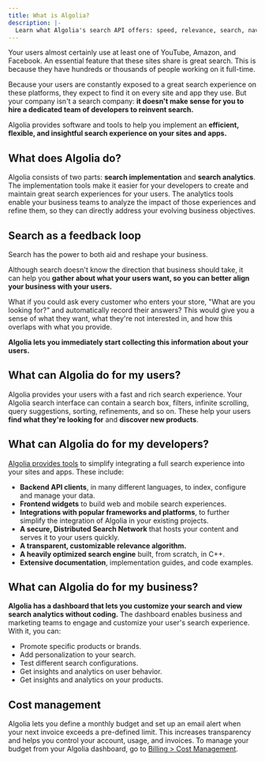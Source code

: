 ```yaml
---
title: What is Algolia?
description: |-
  Learn what Algolia's search API offers: speed, relevance, search, navigation, product and content discovery, and analytics.
---
```


Your users almost certainly use at least one of YouTube, Amazon, and Facebook.
An essential feature that these sites share is great search.
This is because they have hundreds or thousands of people working on it full-time.

Because your users are constantly exposed to a great search experience on these platforms, they expect to find it on every site and app they use.
But your company isn't a search company:
**it doesn't make sense for you to hire a dedicated team of developers to reinvent search.**

Algolia provides software and tools to help you implement an **efficient, flexible, and insightful search experience on your sites and apps.**

## What does Algolia do?

Algolia consists of two parts: **search implementation** and **search analytics**.
The implementation tools make it easier for your developers to create and maintain great search experiences for your users.
The analytics tools enable your business teams to analyze the impact of those experiences and refine them, so they can directly address your evolving business objectives.

## Search as a feedback loop

Search has the power to both aid and reshape your business.

Although search doesn't know the direction that business should take, it can help you **gather about what your users want, so you can better align your business with your users.**

What if you could ask every customer who enters your store, "What are you looking for?" and automatically record their answers?
This would give you a sense of what they want, what they're not interested in, and how this overlaps with what you provide.

**Algolia lets you immediately start collecting this information about your users.**

## What can Algolia do for my users?

Algolia provides your users with a fast and rich search experience. Your Algolia search interface can contain a search box, filters, infinite scrolling, query suggestions, sorting, refinements, and so on.
These help your users **find what they're looking for** and **discover new products**.

## What can Algolia do for my developers?

[Algolia provides tools](/guides/getting-started/quick-start/) to simplify integrating a full search experience into your sites and apps.
These include:

- **Backend API clients**, in many different languages, to index, configure and manage your data.
- **Frontend widgets** to build web and mobile search experiences.
- **Integrations with popular frameworks and platforms**, to further simplify the integration of Algolia in your existing projects.
- **A secure, Distributed Search Network**  that hosts your content and serves it to your users quickly.
- **A transparent, customizable relevance algorithm.**
- **A heavily optimized search engine** built, from scratch, in C++.
- **Extensive documentation**, implementation guides, and code examples.

## What can Algolia do for my business?

**Algolia has a dashboard that lets you customize your search and view search analytics without coding.**
The dashboard enables business and marketing teams to engage and customize your user's search experience.
With it, you can:

- Promote specific products or brands.
- Add personalization to your search.
- Test different search configurations.
- Get insights and analytics on user behavior.
- Get insights and analytics on your products.

## Cost management

Algolia lets you define a monthly budget and set up an email alert when your next invoice exceeds a pre-defined limit.
This increases transparency and helps you control your account, usage, and invoices.
To manage your budget from your Algolia dashboard, go to [Billing > Cost Management]((https://dashboard.algolia.com/account/billing/cost-management/)).